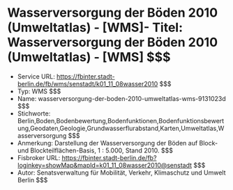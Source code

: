 # Wasserversorgung der Böden 2010 (Umweltatlas) - [WMS]- Titel: Wasserversorgung der Böden 2010 (Umweltatlas) - [WMS] $$$
- Service URL: https://fbinter.stadt-berlin.de/fb/wms/senstadt/k01_11_08wasser2010 $$$
- Typ: WMS $$$
- Name: wasserversorgung-der-boden-2010-umweltatlas-wms-9131023d $$$
- Stichworte: Berlin,Boden,Bodenbewertung,Bodenfunktionen,Bodenfunktionsbewertung,Geodaten,Geologie,Grundwasserflurabstand,Karten,Umweltatlas,Wasserversorgung $$$
- Anmerkung: Darstellung der Wasserversorgung der Böden auf Block- und Blockteilflächen-Basis, 1 : 5.000, Stand 2010. $$$
- Fisbroker URL: https://fbinter.stadt-berlin.de/fb?loginkey=showMap&mapId=k01_11_08wasser2010@senstadt $$$
- Autor: Senatsverwaltung für Mobilität, Verkehr, Klimaschutz und Umwelt Berlin $$$
